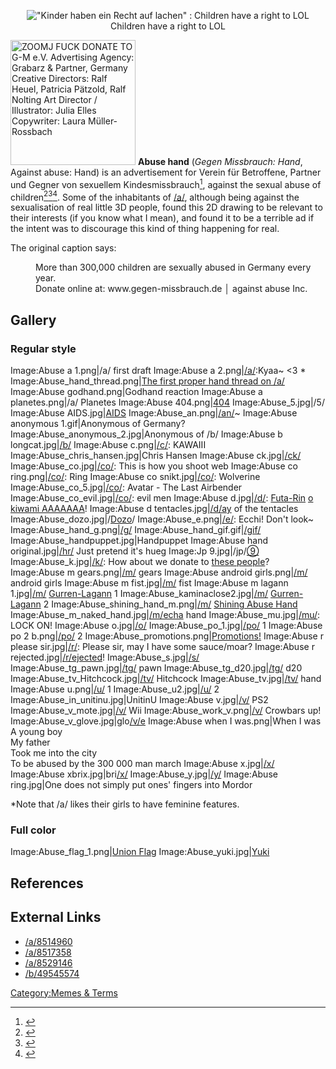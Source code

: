 <div align="center">[[Image:Children have a right to lulz.jpg|"Kinder haben ein Recht auf lachen" : Children have a right to LOL]]<br/>Children have a right to LOL</div>[[Image:Abuse hand original.jpg|thumb|right|200px|'''ZOOMJ FUCK DONATE TO G-M e.V.'''<br />Advertising Agency: Grabarz & Partner, Germany<br />
Creative Directors: Ralf Heuel, Patricia Pätzold, Ralf Nolting<br />
Art Director / Illustrator: Julia Elles<br />
Copywriter: Laura Müller-Rossbach]]
'''Abuse hand''' (''Gegen Missbrauch: Hand'', Against abuse: Hand) is an advertisement for Verein für Betroffene, Partner und Gegner von sexuellem Kindesmissbrauch<ref>{{cite web |url=http://www.gegen-missbrauch.de/ |title=Verein für Betroffene, Partner und Gegner von sexuellem Kindesmissbrauch |publisher=gegen-missbrauch.de}}</ref>, against the sexual abuse of children<ref>{{cite web |url=http://adsoftheworld.com/media/print/gegen_missbrauch_hand |title=Gegen Missbrauch: Hand |publisher=Ads of the World |date=2007-12-28}}</ref><ref>{{cite web |url=http://www.digiart.cn/post/1713/ |title=伸向儿童的黑手 |publisher=AD DIGIART FUNS |date=2007-12-31}}</ref><ref>{{cite web |url=http://www.masr.com.mx/las-ideas-recicladas-no-son-socialmente-responsables/ |title=Las ideas recicladas NO son socialmente responsables |publisher=expokMASR |date=2007-12-29}}</ref>. Some of the inhabitants of [[/a/]], although being against the sexualisation of real little 3D people, found this 2D drawing to be relevant to their interests (if you know what I mean), and found it to be a terrible ad if the intent was to discourage this kind of thing happening for real. 

The original caption says:
: More than 300,000 children are sexually abused in Germany every year.
: Donate online at: www.gegen-missbrauch.de │ against abuse Inc.

== Gallery ==
=== Regular style ===
<gallery>
Image:Abuse a 1.png|/a/ first draft
Image:Abuse a 2.png|[[/a/]]:Kyaa~ <3 *
Image:Abuse_hand_thread.png|[http://4chanarchive.org/brchive/dspl_thread.php5?thread_id=8514960 The first proper hand thread on /a/]
Image:Abuse godhand.png|Godhand reaction
Image:Abuse a planetes.png|/a/ Planetes
Image:Abuse 404.png|[[Yotsuba|404]]
Image:Abuse_5.jpg|/5/
Image:Abuse AIDS.jpg|[http://www.46664.com AIDS]
Image:Abuse_an.png|[[/an/]]~
Image:Abuse anonymous 1.gif|Anonymous of Germany?
Image:Abuse_anonymous_2.jpg|Anonymous of /b/
Image:Abuse b longcat.jpg|[[/b/]]
Image:Abuse c.png|[[/c/]]: KAWAIII
Image:Abuse_chris_hansen.jpg|Chris Hansen
Image:Abuse ck.jpg|[[/ck/]]
Image:Abuse_co.jpg|[[/co/]]: This is how you shoot web
Image:Abuse co ring.png|[[/co/]]: Ring
Image:Abuse co snikt.jpg|[[/co/]]: Wolverine
Image:Abuse_co_5.jpg|[[/co/]]: Avatar - The Last Airbender
Image:Abuse_co_evil.jpg|[[/co/]]: evil men
Image:Abuse d.jpg|[[/d/]]: [http://gelbooru.com/index.php?page=post&s=view&id=65306 Futa-Rin] [http://www.google.com/search?q=%E3%83%95%E3%82%BF%E3%82%A8%E3%83%8E%E3%82%AD%E3%83%AF%E3%83%9F o kiwami AAAAAAA]!
Image:Abuse d tentacles.jpg|[[/d/]]ay of the tentacles
Image:Abuse_dozo.jpg|/[[Clannad#Dozo|Dozo]]/
Image:Abuse_e.png|[[/e/]]: Ecchi! Don't look~
Image:Abuse_hand_g.png|[[/g/]]
Image:Abuse_hand_gif.gif|[[/gif/]]
Image:Abuse_handpuppet.jpg|Handpuppet
Image:Abuse hand original.jpg|[[/hr/]] Just pretend it's hueg
Image:Jp 9.jpg|/jp/[[Touhou|⑨]]
Image:Abuse_k.jpg|[[/k/]]: How about we donate to [http://www.nra.org these people]?
Image:Abuse m gears.png|[[/m/]] gears
Image:Abuse android girls.png|[[/m/]] android girls
Image:Abuse m fist.jpg|[[/m/]] fist
Image:Abuse m lagann 1.jpg|[[/m/]] [[Tengen Toppa Gurren-Lagann|Gurren-Lagann]] 1
Image:Abuse_kaminaclose2.jpg|[[/m/]] [[Tengen Toppa Gurren-Lagann|Gurren-Lagann]] 2
Image:Abuse_shining_hand_m.png|[[/m/]] [http://www.mahq.net/MECHA/gundam/g/gf13-017nj.htm Shining Abuse Hand]
Image:Abuse_m_naked_hand.jpg|[[/m/]]echa hand
Image:Abuse_mu.jpg|[[/mu/]]: LOCK ON!
Image:Abuse o.jpg|[[/o/]]
Image:Abuse_po_1.jpg|[[/po/]] 1
Image:Abuse po 2 b.png|[[/po/]] 2
Image:Abuse_promotions.png|[[Promotions|Promotions!]]
Image:Abuse r please sir.jpg|[[/r/]]: Please sir, may I have some sauce/moar?
Image:Abuse r rejected.jpg|[[/r/]]ejected!
Image:Abuse_s.jpg|[[/s/]]
Image:Abuse_tg_pawn.jpg|[[/tg/]] pawn
Image:Abuse_tg_d20.jpg|[[/tg/]] d20
Image:Abuse_tv_Hitchcock.jpg|[[/tv/]] Hitchcock
Image:Abuse_tv.jpg|[[/tv/]] hand
Image:Abuse u.png|[[/u/]] 1
Image:Abuse_u2.jpg|[[/u/]] 2
Image:Abuse_in_unitinu.jpg|UnitinU
Image:Abuse v.jpg|[[/v/]] PS2
Image:Abuse_v_mote.jpg|[[/v/]] Wii
Image:Abuse_work_v.png|[[/v/]] Crowbars up! 
Image:Abuse_v_glove.jpg|glo[[/v/]]e
Image:Abuse when I was.png|When I was<br />A young boy<br />My father<br/>Took me into the city<br />To be abused by the 300 000 man march
Image:Abuse x.jpg|[[/x/]]
Image:Abuse xbrix.jpg|bri[[/x/]]
Image:Abuse_y.jpg|[[/y/]]
Image:Abuse ring.jpg|One does not simply put ones' fingers into Mordor
</gallery>
<nowiki>*</nowiki>Note that /a/ likes their girls to have feminine features.

=== Full color ===
<gallery>
Image:Abuse_flag_1.png|[[Tengen Toppa Gurren-Lagann#Union Flagann|Union Flag]]
Image:Abuse_yuki.jpg|[[The Melancholy of Haruhi Suzumiya|Yuki]]
</gallery>

== References ==
<references />

== External Links ==
* [http://4chanarchive.org/brchive/dspl_thread.php5?thread_id=8514960 /a/8514960]
* [http://4chanarchive.org/brchive/dspl_thread.php5?thread_id=8517358 /a/8517358]
* [http://4chanarchive.org/brchive/dspl_thread.php5?thread_id=8529146 /a/8529146]
* [http://4chanarchive.org/brchive/dspl_thread.php5?thread_id=49545574 /b/49545574]


[[Category:Memes & Terms]]